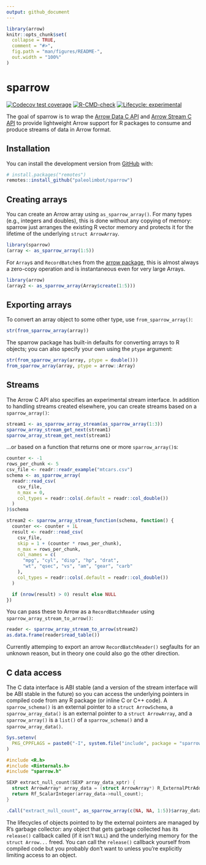 ```yaml
---
output: github_document
---
```


<!-- README.md is generated from README.Rmd. Please edit that file -->

```r
library(arrow)
knitr::opts_chunk$set(
  collapse = TRUE,
  comment = "#>",
  fig.path = "man/figures/README-",
  out.width = "100%"
)
```

# sparrow

<!-- badges: start -->
[![Codecov test coverage](https://codecov.io/gh/paleolimbot/sparrow/branch/master/graph/badge.svg)](https://codecov.io/gh/paleolimbot/sparrow?branch=master)
[![R-CMD-check](https://github.com/paleolimbot/sparrow/workflows/R-CMD-check/badge.svg)](https://github.com/paleolimbot/sparrow/actions)
[![Lifecycle: experimental](https://img.shields.io/badge/lifecycle-experimental-orange.svg)](https://lifecycle.r-lib.org/articles/stages.html#experimental)
<!-- badges: end -->

The goal of sparrow is to wrap the [Arrow Data C API](https://arrow.apache.org/docs/format/CDataInterface.html) and [Arrow Stream C API](https://arrow.apache.org/docs/format/CStreamInterface.html) to provide lightweight Arrow support for R packages to consume and produce streams of data in Arrow format.

## Installation

You can install the development version from [GitHub](https://github.com/) with:

``` r
# install.packages("remotes")
remotes::install_github("paleolimbot/sparrow")
```

## Creating arrays

You can create an Arrow array using `as_sparrow_array()`. For many types (e.g., integers and doubles), this is done without any copying of memory: sparrow just arranges the existing R vector memory and protects it for the lifetime of the underlying `struct ArrowArray`.

```r
library(sparrow)
(array <- as_sparrow_array(1:5))
```

For `Array`s and `RecordBatch`es from the [arrow package](https://arrow.apache.org/docs/r/), this is almost always a zero-copy operation and is instantaneous even for very large Arrays.

```r
library(arrow)
(array2 <- as_sparrow_array(Array$create(1:5)))
```

## Exporting arrays

To convert an array object to some other type, use `from_sparrow_array()`:

```r
str(from_sparrow_array(array))
```

The sparrow package has built-in defaults for converting arrays to R objects; you can also specify your own using the `ptype` argument:

```r
str(from_sparrow_array(array, ptype = double()))
from_sparrow_array(array, ptype = arrow::Array)
```

## Streams

The Arrow C API also specifies an experimental stream interface. In addition to handling streams created elsewhere, you can create streams based on a `sparrow_array()`:

```r
stream1 <- as_sparrow_array_stream(as_sparrow_array(1:3))
sparrow_array_stream_get_next(stream1)
sparrow_array_stream_get_next(stream1)
```

...or based on a function that returns one or more `sparrow_array()`s:

```r
counter <- -1
rows_per_chunk <- 5
csv_file <- readr::readr_example("mtcars.csv")
schema <- as_sparrow_array(
  readr::read_csv(
    csv_file,
    n_max = 0,
    col_types = readr::cols(.default = readr::col_double())
  )
)$schema

stream2 <- sparrow_array_stream_function(schema, function() {
  counter <<- counter + 1L
  result <- readr::read_csv(
    csv_file,
    skip = 1 + (counter * rows_per_chunk),
    n_max = rows_per_chunk,
    col_names = c(
      "mpg", "cyl", "disp", "hp", "drat",
      "wt", "qsec", "vs", "am", "gear", "carb"
    ),
    col_types = readr::cols(.default = readr::col_double())
  )

  if (nrow(result) > 0) result else NULL
})
```

You can pass these to Arrow as a `RecordBatchReader` using `sparrow_array_stream_to_arrow()`:

```r
reader <- sparrow_array_stream_to_arrow(stream2)
as.data.frame(reader$read_table())
```

Currently attemping to export an arrow `RecordBatchReader()` segfaults for an unknown reason, but in theory one could also go the other direction.

## C data access

The C data interface is ABI stable (and a version of the stream interface will be ABI stable in the future) so you can access the underlying pointers in compiled code from any R package (or inline C or C++ code). A `sparrow_schema()` is an external pointer to a `struct ArrowSchema`, a `sparrow_array_data()` is an external pointer to a `struct ArrowArray`, and a `sparrow_array()` is a `list()` of a `sparrow_schema()` and a `sparrow_array_data()`.

```r
Sys.setenv(
  PKG_CPPFLAGS = paste0("-I", system.file("include", package = "sparrow"))
)
```

```c
#include <R.h>
#include <Rinternals.h>
#include "sparrow.h"

SEXP extract_null_count(SEXP array_data_xptr) {
  struct ArrowArray* array_data = (struct ArrowArray*) R_ExternalPtrAddr(array_data_xptr);
  return Rf_ScalarInteger(array_data->null_count);
}
```

```r
.Call("extract_null_count", as_sparrow_array(c(NA, NA, 1:5))$array_data)
```

The lifecycles of objects pointed to by the external pointers are managed by R's garbage collector: any object that gets garbage collected has its `release()` callback called (if it isn't `NULL`) and the underlying memory for the `struct Arrow...` freed. You can call the `release()` callback yourself from compiled code but you probably don't want to unless you're explicitly limiting access to an object.
